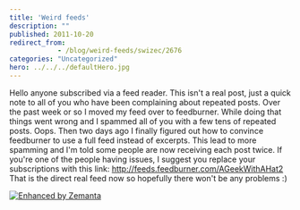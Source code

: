 ```yaml
---
title: 'Weird feeds'
description: ""
published: 2011-10-20
redirect_from: 
            - /blog/weird-feeds/swizec/2676
categories: "Uncategorized"
hero: ../../../defaultHero.jpg
---
```

Hello anyone subscribed via a feed reader. This isn't a real post, just a quick note to all of you who have been complaining about repeated posts. Over the past week or so I moved my feed over to feedburner. While doing that things went wrong and I spammed all of you with a few tens of repeated posts. Oops. Then two days ago I finally figured out how to convince feedburner to use a full feed instead of excerpts. This lead to more spamming and I'm told some people are now receiving each post twice. If you're one of the people having issues, I suggest you replace your subscriptions with this link: <http://feeds.feedburner.com/AGeekWithAHat2> That is the direct real feed now so hopefully there won't be any problems :)

[![Enhanced by Zemanta](http://img.zemanta.com/zemified_e.png?x-id=d3d3bab9-b81c-4c55-9315-290b360817ad)](http://www.zemanta.com/ "Enhanced by Zemanta")